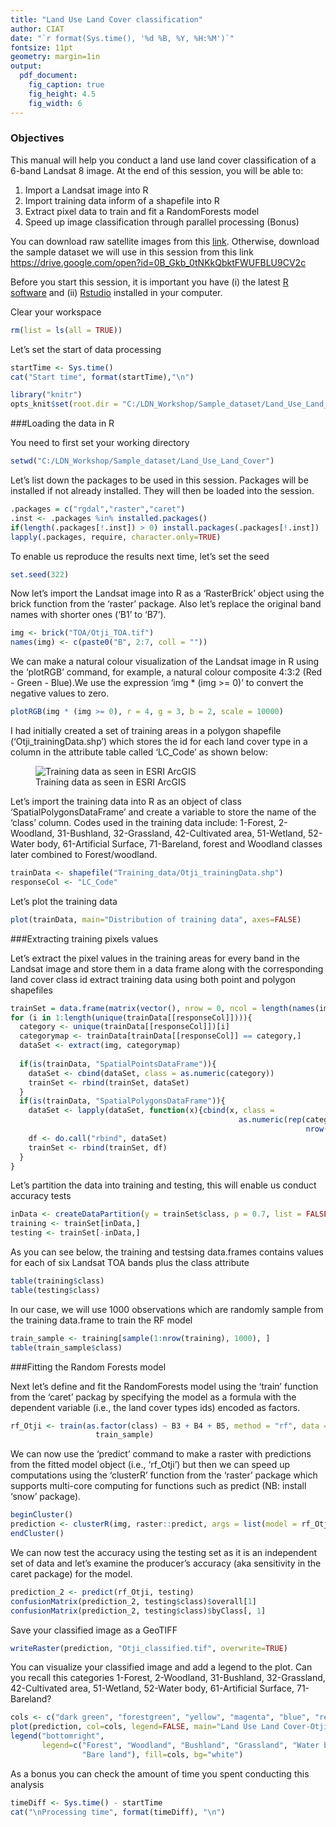 ```yaml
---
title: "Land Use Land Cover classification"
author: CIAT
date: "`r format(Sys.time(), '%d %B, %Y, %H:%M')`"
fontsize: 11pt
geometry: margin=1in
output:
  pdf_document:
    fig_caption: true
    fig_height: 4.5
    fig_width: 6
---
```


### Objectives
This manual will help you conduct a land use land cover classification of a 
6-band Landsat 8 image. At the end of this session, you will be able to:

1.  Import a Landsat image into R 
2.  Import training data inform of a shapefile into R
3.  Extract pixel data to train and fit a RandomForests model
4.  Speed up image classification through parallel processing (Bonus)

You can download raw satellite images from this 
[link](http://earthexplorer.usgs.gov/). Otherwise,
download the sample dataset we will use in this session from this 
link <https://drive.google.com/open?id=0B_Gkb_0tNKkQbktFWUFBLU9CV2c>

Before you start this session, it is important you have (i) the latest 
[R software](https://cran.r-project.org/bin/windows/base/) and (ii) 
[Rstudio](https://www.rstudio.com/) installed in your computer.

Clear your workspace
```r
rm(list = ls(all = TRUE))
```

Let's set the start of data processing
```r
startTime <- Sys.time()
cat("Start time", format(startTime),"\n")
```

```r
library("knitr")
opts_knit$set(root.dir = "C:/LDN_Workshop/Sample_dataset/Land_Use_Land_Cover")
```

###Loading the data in R

You need to first set your working directory
```r
setwd("C:/LDN_Workshop/Sample_dataset/Land_Use_Land_Cover")
```

Let's list down the packages to be used in this session. Packages will be 
installed if not already installed. They will then be loaded into the session.
```r
.packages = c("rgdal","raster","caret")
.inst <- .packages %in% installed.packages()
if(length(.packages[!.inst]) > 0) install.packages(.packages[!.inst])
lapply(.packages, require, character.only=TRUE)
```

To enable us reproduce the results next time, let's set the seed
```r
set.seed(322)
```

Now let’s import the Landsat image into R as a 'RasterBrick' object using the 
brick function from the 'raster' package. Also let’s replace the original band 
names with shorter ones (‘B1’ to ‘B7’).
```r
img <- brick("TOA/Otji_TOA.tif")
names(img) <- c(paste0("B", 2:7, coll = "")) 
```

We can make a natural colour visualization of the Landsat image in R using the 
'plotRGB' command, for example, a natural colour composite 4:3:2  (Red - Green 
- Blue).We use the expression 'img * (img >= 0)' to convert the negative values 
to zero.
```r
plotRGB(img * (img >= 0), r = 4, g = 3, b = 2, scale = 10000)
```

I had initially created a set of training areas in a polygon shapefile 
('Otji_trainingData.shp') 
which stores the id for each land cover type in a column in the attribute table 
called ‘LC_Code’ as shown below:

![Training data as seen in ESRI ArcGIS](C:/LDN_Workshop/Sample_dataset/Land_Use_Land_Cover/figures/training_data_screenshot.png)

Let's import the training data into R as an object of class
'SpatialPolygonsDataFrame' and create a variable to store the name of the 
'class' column. Codes used in the training data include: 1-Forest, 2-Woodland, 
31-Bushland, 32-Grassland, 42-Cultivated area, 51-Wetland, 52-Water body, 
61-Artificial Surface, 71-Bareland, forest and Woodland classes later combined 
to Forest/woodland.
```r
trainData <- shapefile("Training_data/Otji_trainingData.shp")
responseCol <- "LC_Code"
```

Let's plot the training data
```r
plot(trainData, main="Distribution of training data", axes=FALSE)
```

###Extracting training pixels values

Let's extract the pixel values in the training areas for every band in the 
Landsat image and store them in a data frame along with the corresponding land 
cover class id extract training data using both point and polygon shapefiles
```r
trainSet = data.frame(matrix(vector(), nrow = 0, ncol = length(names(img)) + 1))
for (i in 1:length(unique(trainData[[responseCol]]))){
  category <- unique(trainData[[responseCol]])[i]
  categorymap <- trainData[trainData[[responseCol]] == category,]
  dataSet <- extract(img, categorymap)
  
  if(is(trainData, "SpatialPointsDataFrame")){
    dataSet <- cbind(dataSet, class = as.numeric(category))
    trainSet <- rbind(trainSet, dataSet)
  }
  if(is(trainData, "SpatialPolygonsDataFrame")){
    dataSet <- lapply(dataSet, function(x){cbind(x, class = 
                                                   as.numeric(rep(category, 
                                                                  nrow(x))))})
    df <- do.call("rbind", dataSet)
    trainSet <- rbind(trainSet, df)
  }
}
```

Let's partition the data into training and testing, this will enable us conduct 
accuracy tests
```r
inData <- createDataPartition(y = trainSet$class, p = 0.7, list = FALSE)
training <- trainSet[inData,]
testing <- trainSet[-inData,]
```

As you can see below, the training and testsing data.frames contains values for 
each of six Landsat TOA bands plus the class attribute
```r
table(training$class)
table(testing$class)
```

In our case, we will use 1000 observations which are randomly sample from the 
training data.frame to train the RF model
```r
train_sample <- training[sample(1:nrow(training), 1000), ]
table(train_sample$class)
```

###Fitting the Random Forests model

Next let's define and fit the RandomForests model using the 'train' function 
from the 'caret' packag by specifying the model as a formula with the dependent
variable (i.e., the land cover types ids) encoded as factors.
```r
rf_Otji <- train(as.factor(class) ~ B3 + B4 + B5, method = "rf", data =  
                   train_sample)
```

We can now use the 'predict' command to make a raster with predictions from the 
fitted model object (i.e., 'rf_Otji') but then we can speed up computations 
using the 'clusterR' function from the 'raster' package which supports 
multi-core computing for functions such as predict (NB: install 'snow' package).
```r
beginCluster()
prediction <- clusterR(img, raster::predict, args = list(model = rf_Otji))
endCluster()
```

We can now test the accuracy using the testing set as it is an independent set 
of data and let’s examine the producer’s accuracy (aka sensitivity in the caret 
package) for the model.
```r
prediction_2 <- predict(rf_Otji, testing)
confusionMatrix(prediction_2, testing$class)$overall[1]
confusionMatrix(prediction_2, testing$class)$byClass[, 1]
```

Save your classified image as a GeoTIFF
```r
writeRaster(prediction, "Otji_classified.tif", overwrite=TRUE)
```

You can visualize your classified image and add a legend to the plot. Can you 
recall this categories 1-Forest, 2-Woodland, 31-Bushland, 32-Grassland, 
42-Cultivated area, 51-Wetland, 52-Water body, 61-Artificial Surface, 
71-Bareland?
```r
cols <- c("dark green", "forestgreen", "yellow", "magenta", "blue", "red")
plot(prediction, col=cols, legend=FALSE, main="Land Use Land Cover-Otjiwarongo")
legend("bottomright", 
       legend=c("Forest", "Woodland", "Bushland", "Grassland", "Water body", 
                "Bare land"), fill=cols, bg="white")
```

As a bonus you can check the amount of time you spent conducting this analysis
```r
timeDiff <- Sys.time() - startTime
cat("\nProcessing time", format(timeDiff), "\n")
```
